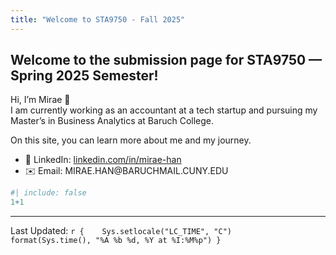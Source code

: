 ```yaml
---
title: "Welcome to STA9750 - Fall 2025"
---
```


## Welcome to the submission page for STA9750 — Spring 2025 Semester!


Hi, I’m Mirae 👋  
I am currently working as an accountant at a tech startup and pursuing my Master’s in Business Analytics at Baruch College.  

On this site, you can learn more about me and my journey.  

- 💼 LinkedIn: [linkedin.com/in/mirae-han](https://www.linkedin.com/in/miraehan/)  
- ✉️ Email: MIRAE.HAN@BARUCHMAIL.CUNY.EDU  







```r
#| include: false
1+1
```
--------------
Last Updated: `r { 
  Sys.setlocale("LC_TIME", "C")
  format(Sys.time(), "%A %b %d, %Y at %I:%M%p")
}`
